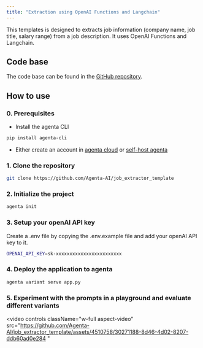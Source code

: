 ```yaml
---
title: "Extraction using OpenAI Functions and Langchain"
---
```


This templates is designed to extracts job information (company name, job title, salary range) from a job description. It uses OpenAI Functions and Langchain.

## Code base

The code base can be found in the [GitHub repository](https://github.com/Agenta-AI/job_extractor_template).

## How to use
### 0. Prerequisites
-  Install the agenta CLI
```bash
pip install agenta-cli
```
- Either create an account in [agenta cloud](https://cloud.agenta.ai/) or [self-host agenta](/self-host/host-locally)

### 1. Clone the repository

```bash
git clone https://github.com/Agenta-AI/job_extractor_template
```

### 2. Initialize the project

```bash
agenta init
```

### 3. Setup your openAI API key
Create a .env file by copying the .env.example file and add your openAI API key to it.
```bash
OPENAI_API_KEY=sk-xxxxxxxxxxxxxxxxxxxxxxxx
```

### 4. Deploy the application to agenta

```bash
agenta variant serve app.py
```

### 5. Experiment with the prompts in a playground and evaluate different variants
<video
  controls
  className="w-full aspect-video"
  src="https://github.com/Agenta-AI/job_extractor_template/assets/4510758/30271188-8d46-4d02-8207-ddb60ad0e284
"
></video>
